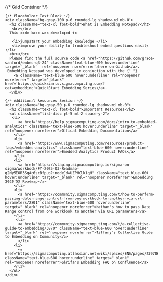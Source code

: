 
  {/* Grid Container */}
  <div className="grid grid-cols-1 md:grid-cols-2 gap-8">

    {/* Placeholder Text Block */}
    <div className="bg-gray-100 p-6 rounded-lg shadow-md mb-0">
      <h2 className="text-xl font-bold">What is Embedding Notepad?</h2>
       <br></br>
      This code base was developed to

       <li>jumpstart your embedding knowledge </li>
       <li>improve your ability to troubleshoot embed questions easily </li>
      <br></br>
      Please find the full source code <a href="https://github.com/grace-sanford/embed-q3-24" className="text-blue-600 hover:underline" target="_blank"  rel="noopener noreferrer">here on Github</a>.
     Embedding Notepad was developed in conjuction with the {" "}
        <a className='text-blue-600 hover:underline' rel="noopener noreferrer" target="_blank" href='https://quickstarts.sigmacomputing.com/?cat=embedding'>QuickStart Embedding Series</a>. 
      </div>

    {/* Additional Resources Section */}
    <div className="bg-gray-50 p-6 rounded-lg shadow-md mb-0">
      <h2 className="text-xl font-bold">Important Resources</h2>
      <ul className="list-disc pl-5 mt-2 space-y-2">
       <li>
          <a href="https://help.sigmacomputing.com/docs/intro-to-embedded-analytics" className="text-blue-600 hover:underline" target="_blank" rel="noopener noreferrer">Offical Embedding Documentation</a>
        </li>
        <li>
          <a href="https://www.sigmacomputing.com/resources/product-faqs/embedded-analytics" className="text-blue-600 hover:underline" rel="noopener noreferrer">Emedded Analytics Product FAQs</a>
        </li>
        <li>
          <a href="https://staging.sigmacomputing.io/sigma-on-sigma/workbook/FY-2025-Q3-Roadmap-q2Ny5EOR3SgAq6scBfpub?:nodeId=UZPHClk1qH" className="text-blue-600 hover:underline" target="_blank" rel="noopener noreferrer">Embedding 2025'Q3 Roadmap</a>
        </li>
        <li>
          <a href="https://community.sigmacomputing.com/t/how-to-perform-passing-date-range-control-from-one-workbook-to-another-via-url-parameters/2801" className="text-blue-600 hover:underline" target="_blank" rel="noopener noreferrer">Nathan's how to pass Date Range control from one workbook to another via URL parameters</a>
        </li>
         <li>
          <a href="https://community.sigmacomputing.com/t/a-collective-guide-to-embedding/3870" className="text-blue-600 hover:underline" target="_blank" rel="noopener noreferrer">Tiffany's Collective Guide to Embedding on Community</a>
          </li>
        <li>
          <a href="https://sigmacomputing.atlassian.net/wiki/spaces/ENG/pages/2397863954/Embedding+FAQ" className="text-blue-600 hover:underline" target="_blank" rel="noopener noreferrer">Shrifa's Embedding FAQ on Confluence</a>
        </li>
      </ul>
    </div>
  </div>
 


